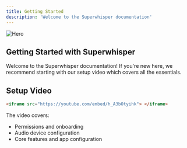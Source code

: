 ```yaml
---
title: Getting Started
description: 'Welcome to the Superwhisper documentation'
---
```


<img
  className="block"
  src="/images/hero-dark.png"
  alt="Hero"
/>

## Getting Started with Superwhisper

Welcome to the Superwhisper documentation! If you're new here, we recommend starting with our setup video which covers all the essentials.

## Setup Video

```html
<iframe src="https://youtube.com/embed/h_A3bOtyihk"> </iframe>
```


The video covers:
- Permissions and onboarding
- Audio device configuration
- Core features and app configuration